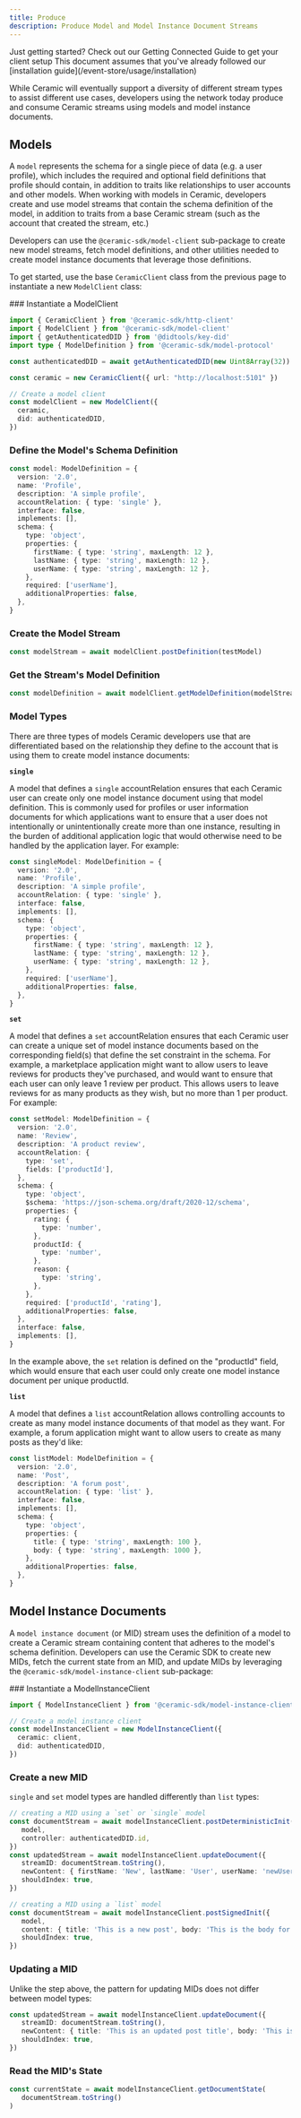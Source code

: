 ```yaml
---
title: Produce
description: Produce Model and Model Instance Document Streams
---
```



<Callout>
  Just getting started? Check out our Getting Connected Guide to get your client setup This document
  assumes that you've already followed our [installation guide](/event-store/usage/installation)
</Callout>

While Ceramic will eventually support a diversity of different stream types to assist different use cases, developers using the network today produce and consume Ceramic streams using models and model instance documents.

## Models

A `model` represents the schema for a single piece of data (e.g. a user profile), which includes the required and optional field definitions that profile should contain, in addition to traits like relationships to user accounts and other models. When working with models in Ceramic, developers create and use model streams that contain the schema definition of the model, in addition to traits from a base Ceramic stream (such as the account that created the stream, etc.) 

Developers can use the `@ceramic-sdk/model-client` sub-package to create new model streams, fetch model definitions, and other utilities needed to create model instance documents that leverage those definitions.

To get started, use the base `CeramicClient` class from the previous page to instantiate a new `ModelClient` class:

<Steps>
### Instantiate a ModelClient

```typescript
import { CeramicClient } from '@ceramic-sdk/http-client'
import { ModelClient } from '@ceramic-sdk/model-client'
import { getAuthenticatedDID } from '@didtools/key-did'
import type { ModelDefinition } from '@ceramic-sdk/model-protocol'

const authenticatedDID = await getAuthenticatedDID(new Uint8Array(32))

const ceramic = new CeramicClient({ url: "http://localhost:5101" })

// Create a model client
const modelClient = new ModelClient({
  ceramic,
  did: authenticatedDID,
})
```

### Define the Model's Schema Definition

```typescript
const model: ModelDefinition = {
  version: '2.0',
  name: 'Profile',
  description: 'A simple profile',
  accountRelation: { type: 'single' },
  interface: false,
  implements: [],
  schema: {
    type: 'object',
    properties: {
      firstName: { type: 'string', maxLength: 12 },
      lastName: { type: 'string', maxLength: 12 },
      userName: { type: 'string', maxLength: 12 },
    },
    required: ['userName'],
    additionalProperties: false,
  },
}
```

### Create the Model Stream

```typescript
const modelStream = await modelClient.postDefinition(testModel)
```

### Get the Stream's Model Definition

```typescript
const modelDefinition = await modelClient.getModelDefinition(modelStream)
```
</Steps>

### Model Types

There are three types of models Ceramic developers use that are differentiated based on the relationship they define to the account that is using them to create model instance documents:

**`single`**

A model that defines a `single` accountRelation ensures that each Ceramic user can create only one model instance document using that model definition. This is commonly used for profiles or user information documents for which applications want to ensure that a user does not intentionally or unintentionally create more than one instance, resulting in the burden of additional application logic that would otherwise need to be handled by the application layer. For example:

```typescript
const singleModel: ModelDefinition = {
  version: '2.0',
  name: 'Profile',
  description: 'A simple profile',
  accountRelation: { type: 'single' },
  interface: false,
  implements: [],
  schema: {
    type: 'object',
    properties: {
      firstName: { type: 'string', maxLength: 12 },
      lastName: { type: 'string', maxLength: 12 },
      userName: { type: 'string', maxLength: 12 },
    },
    required: ['userName'],
    additionalProperties: false,
  },
}
```

**`set`**

A model that defines a `set` accountRelation ensures that each Ceramic user can create a unique set of model instance documents based on the corresponding field(s) that define the set constraint in the schema. For example, a marketplace application might want to allow users to leave reviews for products they've purchased, and would want to ensure that each user can only leave 1 review per product. This allows users to leave reviews for as many products as they wish, but no more than 1 per product. For example:

```typescript
const setModel: ModelDefinition = {
  version: '2.0',
  name: 'Review',
  description: 'A product review',
  accountRelation: {
    type: 'set',
    fields: ['productId'],
  },
  schema: {
    type: 'object',
    $schema: 'https://json-schema.org/draft/2020-12/schema',
    properties: {
      rating: {
        type: 'number',
      },
      productId: {
        type: 'number',
      },
      reason: {
        type: 'string',
      },
    },
    required: ['productId', 'rating'],
    additionalProperties: false,
  },
  interface: false,
  implements: [],
}
```

In the example above, the `set` relation is defined on the "productId" field, which would ensure that each user could only create one model instance document per unique productId.

**`list`**

A model that defines a `list` accountRelation allows controlling accounts to create as many model instance documents of that model as they want. For example, a forum application might want to allow users to create as many posts as they'd like:

```typescript
const listModel: ModelDefinition = {
  version: '2.0',
  name: 'Post',
  description: 'A forum post',
  accountRelation: { type: 'list' },
  interface: false,
  implements: [],
  schema: {
    type: 'object',
    properties: {
      title: { type: 'string', maxLength: 100 },
      body: { type: 'string', maxLength: 1000 },
    },
    additionalProperties: false,
  },
}
```

## Model Instance Documents

A `model instance document` (or MID) stream uses the definition of a model to create a Ceramic stream containing content that adheres to the model's schema definition. Developers can use the Ceramic SDK to create new MIDs, fetch the current state from an MID, and update MIDs by leveraging the `@ceramic-sdk/model-instance-client` sub-package:

<Steps>
### Instantiate a ModelInstanceClient

```typescript
import { ModelInstanceClient } from '@ceramic-sdk/model-instance-client'

// Create a model instance client
const modelInstanceClient = new ModelInstanceClient({
  ceramic: client,
  did: authenticatedDID,
})
```

### Create a new MID

`single` and `set` model types are handled differently than `list` types:

```typescript
// creating a MID using a `set` or `single` model 
const documentStream = await modelInstanceClient.postDeterministicInit({
   model,
   controller: authenticatedDID.id,
})
const updatedStream = await modelInstanceClient.updateDocument({
   streamID: documentStream.toString(),
   newContent: { firstName: 'New', lastName: 'User', userName: 'newUser1' },
   shouldIndex: true,
})

// creating a MID using a `list` model
const documentStream = await modelInstanceClient.postSignedInit({
   model,
   content: { title: 'This is a new post', body: 'This is the body for a new post' },
   shouldIndex: true,
})
```

### Updating a MID

Unlike the step above, the pattern for updating MIDs does not differ between model types:

```typescript
const updatedStream = await modelInstanceClient.updateDocument({
   streamID: documentStream.toString(),
   newContent: { title: 'This is an updated post title', body: 'This is an updated post body' },
   shouldIndex: true,
})
```

### Read the MID's State

```typescript
const currentState = await modelInstanceClient.getDocumentState(
   documentStream.toString()
)
```
</Steps>